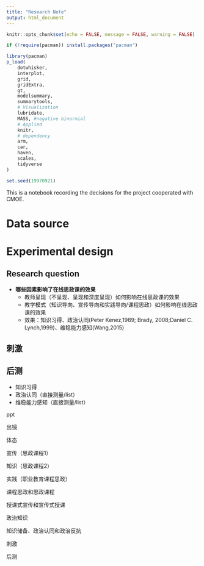 ```yaml
---
title: "Research Note"
output: html_document
---
```


```r
knitr::opts_chunk$set(echo = FALSE, message = FALSE, warning = FALSE)

if (!require(pacman)) install.packages("pacman")

library(pacman)
p_load(
    dotwhisker,
    interplot,
    grid,
    gridExtra,
    gt,
    modelsummary,
    summarytools,
    # Visualization
    lubridate,
    MASS, #negative binormial
    # Applied
    knitr,
    # dependency
    arm,
    car,
    haven,
    scales,
    tidyverse
)

set.seed(19970921)
```

This is a notebook recording the decisions for the project cooperated with CMOE.

# Data source

# Experimental design

## Research question

- **哪些因素影响了在线思政课的效果**
  - 教师呈现（不呈现、呈现和深度呈现）如何影响在线思政课的效果
  - 教学模式（知识导向、宣传导向和实践导向/课程思政）如何影响在线思政课的效果
  - 效果：知识习得、政治认同(Peter Kenez,1989; Brady, 2008;Daniel C. Lynch,1999)、维稳能力感知(Wang,2015)

## 刺激



## 后测

- 知识习得
- 政治认同（直接测量/list）
- 维稳能力感知（直接测量/list）

ppt

出镜

体态

宣传（思政课程1）

知识（思政课程2）

实践（职业教育课程思政）

课程思政和思政课程

授课式宣传和宣传式授课

政治知识

知识储备、政治认同和政治反抗

刺激

后测
